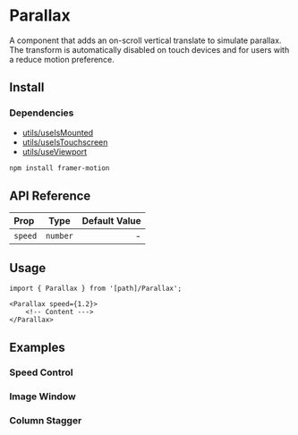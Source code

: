 
# Parallax

A component that adds an on-scroll vertical translate to simulate parallax.
The transform is automatically disabled on touch devices and for users with a reduce motion preference.

<ComponentPreview
  path="@/foundations/components/Parallax/examples/ParallaxExample"
  inline={false}
  withSource={false}
/>

## Install

<FileSource path="@/foundations/components/Parallax" />

### Dependencies

- [utils/useIsMounted](/hooks/use-is-mounted)
- [utils/useIsTouchscreen](/hooks/use-is-touchscreen)
- [utils/useViewport](/hooks/use-viewport)

```bash copy
npm install framer-motion
```

## API Reference

| Prop    |   Type   | Default Value |
| :------ | :------: | ------------: |
| `speed` | `number` |             - |

## Usage

```tsx copy
import { Parallax } from '[path]/Parallax';
```

```tsx copy
<Parallax speed={1.2}>
    <!-- Content --->
</Parallax>
```

## Examples

### Speed Control

<ComponentPreview path="@/foundations/components/Parallax/examples/ParallaxSpeeds" inline={false} />

### Image Window

<ComponentPreview
  path="@/foundations/components/Parallax/examples/ParallaxImageWindow"
  inline={false}
/>

### Column Stagger

<ComponentPreview
  path="@/foundations/components/Parallax/examples/ParallaxColumnStagger"
  inline={false}
/>
